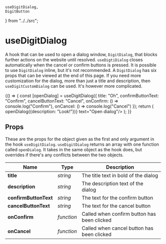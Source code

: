     useDigitDialog,
    DigitButton
} from "../../src";

# useDigitDialog

A hook that can be used to open a dialog window, `DigitDialog`, that blocks further actions on the website until resolved. `useDigtiDialog` closes automatically when the cancel or confirm buttons is pressed. It is possible to use `DigitDialog` inline, but it's not recommended. A `DigitDialog` has six props that can be viewed at the end of this page. If you need more customization for the dialog, more than just a title and description, then `useDigitCustomDialog` can be used. It's however more complicated.

<Meta title="Dialog/useDigitDialog" />

<Preview>
    <Story name="dialog">
        {() => {
            const [openDialog] = useDigitDialog({
                title: "Oh",
                confirmButtonText: "Confirm",
                cancelButtonText: "Cancel",
                onConfirm: () => console.log("Confirm"),
                onCancel: () => console.log("Cancel")
            });
            return (
                <React.Fragment>
                    <DigitButton raised primary onClick={() => openDialog({description: "Look!"})} text="Open dialog"/>
                </React.Fragment>
            );
        }}
    </Story>
</Preview>

## Props

These are the props for the object given as the first and only argument in the hook `useDigitDialog`. `useDigitDialog` returns an array with one function called `openDialog`. It takes in the same object as the hook does, but overrides if there's any conflicts between the two objects.

| **Name**              	| **Type**   	| **Description**                             	|
|-----------------------	|------------	|---------------------------------------------	|
| **title**             	| *string*   	| The title text in bold of the dialog        	|
| **description**       	| *string*   	| The description text of the dialog          	|
| **confirmButtonText** 	| *string*   	| The text for the confirm button             	|
| **cancelButtonText**  	| *string*   	| The text for the cancel button              	|
| **onConfirm**         	| *function* 	| Called when confirm button has been clicked 	|
| **onCancel**          	| *function* 	| Called when cancel button has been clicked  	|
